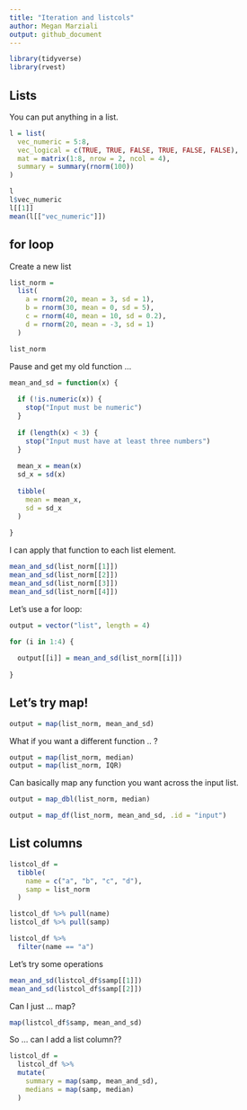 ```yaml
---
title: "Iteration and listcols"
author: Megan Marziali
output: github_document
---
```


```r
library(tidyverse)
library(rvest)
```

## Lists

You can put anything in a list.

```r
l = list(
  vec_numeric = 5:8,
  vec_logical = c(TRUE, TRUE, FALSE, TRUE, FALSE, FALSE),
  mat = matrix(1:8, nrow = 2, ncol = 4),
  summary = summary(rnorm(100))
)
```

```r
l
l$vec_numeric
l[[1]]
mean(l[["vec_numeric"]])
```

## for loop

Create a new list

```r
list_norm = 
  list(
    a = rnorm(20, mean = 3, sd = 1),
    b = rnorm(30, mean = 0, sd = 5),
    c = rnorm(40, mean = 10, sd = 0.2),
    d = rnorm(20, mean = -3, sd = 1)
  )
```

```r
list_norm
```

Pause and get my old function ... 

```r
mean_and_sd = function(x) {
  
  if (!is.numeric(x)) {
    stop("Input must be numeric")
  }
  
  if (length(x) < 3) {
    stop("Input must have at least three numbers")
  }
  
  mean_x = mean(x)
  sd_x = sd(x)
  
  tibble(
    mean = mean_x,
    sd = sd_x
  )
  
}
```

I can apply that function to each list element.

```r
mean_and_sd(list_norm[[1]])
mean_and_sd(list_norm[[2]])
mean_and_sd(list_norm[[3]])
mean_and_sd(list_norm[[4]])
```

Let's use a for loop:

```r
output = vector("list", length = 4)

for (i in 1:4) {
  
  output[[i]] = mean_and_sd(list_norm[[i]])
  
}
```

## Let's try map!

```r
output = map(list_norm, mean_and_sd)
```

What if you want a different function .. ?

```r
output = map(list_norm, median)
output = map(list_norm, IQR)
```

Can basically map any function you want across the input list.

```r
output = map_dbl(list_norm, median)
```

```r
output = map_df(list_norm, mean_and_sd, .id = "input")
```

## List columns

```r
listcol_df = 
  tibble(
    name = c("a", "b", "c", "d"),
    samp = list_norm
  )
```

```r
listcol_df %>% pull(name)
listcol_df %>% pull(samp)

listcol_df %>% 
  filter(name == "a")
```

Let's try some operations

```r
mean_and_sd(listcol_df$samp[[1]])
mean_and_sd(listcol_df$samp[[2]])
```

Can I just ... map?

```r
map(listcol_df$samp, mean_and_sd)
```

So ... can I add a list column??

```r
listcol_df = 
  listcol_df %>% 
  mutate(
    summary = map(samp, mean_and_sd),
    medians = map(samp, median)
  )
```

